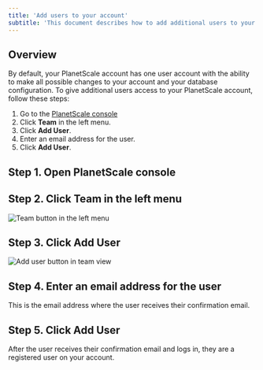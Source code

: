 ```yaml
---
title: 'Add users to your account'
subtitle: 'This document describes how to add additional users to your PlanetScale account.'
---
```


## Overview

By default, your PlanetScale account has one user account with the ability to make all possible changes to your account and your database configuration. To give additional users access to your PlanetScale account, follow these steps:

1. Go to the [PlanetScale console](https://console.planetscale.com)
1. Click **Team** in the left menu.
1. Click **Add User**.
1. Enter an email address for the user.
1. Click **Add User**.

## Step 1. Open PlanetScale console

## Step 2. Click Team in the left menu

![Team button in the left menu](/img/v1/team-button.png)

## Step 3. Click Add User

![Add user button in team view](/img/v1/add-user-button.png)

## Step 4. Enter an email address for the user

This is the email address where the user receives their confirmation email.

## Step 5. Click Add User

After the user receives their confirmation email and logs in, they are a registered user on your account.
